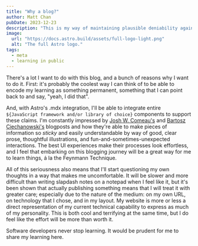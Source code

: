 ```yaml
---
title: "Why a blog?"
author: Matt Chan
pubDate: 2023-12-23
description: "This is my way of maintaining plausible deniability against accusations that I don't follow through with my blogging."
image:
  url: "https://docs.astro.build/assets/full-logo-light.png"
  alt: "The full Astro logo."
tags:
  - meta
  - learning in public
---
```


There's a lot I want to do with this blog, and a bunch of reasons why I want to do it. First: it's probably the coolest way I can think of to be able to encode my learning as something permanent, something that I can point back to and say, "yeah, I did that".

And, with Astro's .mdx integration, I'll be able to integrate entire `${JavaScript framework and/or library of choice}` components to support these claims. I'm constantly impressed by [Josh W. Comeau's](https://www.joshwcomeau.com/animation/keyframe-animations/) and [Bartosz Ciechanowski's](https://ciechanow.ski/mechanical-watch/) blogposts and how they're able to make pieces of information so _sticky_ and easily understandable by way of good, clear prose, thoughtful illustrations, and fun-and-sometimes-unexpected interactions. The best UI experiences make their processes look effortless, and I feel that embarking on this blogging journey will be a great way for me to learn things, á la the Feynmann Technique.

All of this seriousness also means that I'll start questioning my own thoughts in a way that makes me uncomfortable. It will be slower and more difficult than writing slapdash notes on a notepad when I feel like it, but it's been shown that actually publishing something means that I will treat it with greater care; especially due to the nature of the medium: on my own URL, on technology that I chose, and in my layout. My website is more or less a direct representation of my current technical capability to express as much of my personality. This is both cool and terrifying at the same time, but I do feel like the effort will be more than worth it.

Software developers never stop learning. It would be prudent for me to share my learning here.
